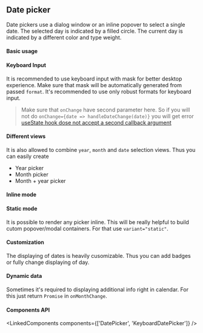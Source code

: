 

<PageMeta component="Datepicker" />

## Date picker

Date pickers use a dialog window or an inline popover to select a single date.
The selected day is indicated by a filled circle. The current day is indicated by a different
color and type weight.

<Ad />

#### Basic usage

<Example testId="datepicker-example" source={BasicDatePicker} />

#### Keyboard Input

It is recommended to use keyboard input with mask for better desktop experience. Make sure that mask will be automatically
generated from passed `format`. It's recommended to use only robust formats for keyboard input.

> Make sure that `onChange` have second parameter here. So if you will not do `onChange={date => handleDateChange(date)}` you will get error [useState hook dose not accept a second callback argument](https://github.com/facebook/react/issues/14174)

<Example source={KeyboardDatePicker} />

#### Different views

It is also allowed to combine `year`, `month` and `date` selection views.
Thus you can easily create
- Year picker
- Month picker
- Month + year picker

<Example source={ViewsDatePicker} />

#### Inline mode

<Example source={InlineDatePicker} />

#### Static mode

It is possible to render any picker inline. This will be really helpful to build cutom popover/modal containers.
For that use `variant="static"`.

<Example paddingBottom source={StaticDatePicker} />

#### Customization

The displaying of dates is heavily cusomizable. Thus you can add badges or fully change displaying of day.

<Example source={CustomDay} />

#### Dynamic data

Sometimes it's required to displaying additional info right in calendar.
For this just return `Promise` in `onMonthChange`.

<Example source={ServerRequest} />

#### Components API

<LinkedComponents components={['DatePicker', 'KeyboardDatePicker']} />

